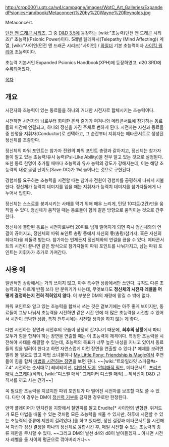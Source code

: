 http://crpp0001.uqtr.ca/w4/campagne/images/WotC_Art_Galleries/ExpandedPsionicsHandbook/Metaconcert%20by%20Wayne%20Reynolds.jpg

Metaconcert. 

[[던전 앤 드래곤 시리즈]], 그 중 [[D&D 3.5]]에 등장하는 [wiki:"초능력(던전 앤 드래곤 시리즈)" 초능력](Psionic Power)이다.
5레벨 텔레파시(Telepathy (Mind Affecting)) 계열, [wiki:"사이언(던전 앤 드래곤 시리즈)"사이언] / [[와일더]] 기본 초능력이자 [[사이킥 워리어]] 초능력이다.

초능력 기본서인 Expanded Psionics Handbook(XPH)에 등장하였고, d20 SRD에 [http://www.d20srd.org/srd/psionic/powers/metaconcert.htm 수록되어있다].

[[목차]]

== 개요 ==

시전자와 초능력이 있는 동료들을 하나의 거대한 시전자로 합체시키는 초능력이다.

시전하면 시전자의 뇌로부터 희미한 은색 줄기가 퍼져나와 메타콘서트에 참가하는 동료들의 미간에 연결되고, 하나의 정신을 가진 주체로 변하게 된다. 시전자는 자신과 동료들 중 한명을 지휘자(Conductor)로 선택하고, 그 순간부터 지휘자는 메타콘서트로 생성된 정신체를 조종한다.

정신체의 파워 포인트는 참가자 전원의 파워 포인트 총량과 같아지고, 정신체는 참가자들이 알고 있는 초능력/유사 능력(Psi-Like Ability)을 전부 알고 있는 것으로 설정된다. 또한 동료 한명이 추가될 때마다 초능력과 유사 능력의 강도가 강해지는데, 이는 해당 초능력의 내성 굴림 난이도(Save DC)가 1씩 늘어나는 것으로 구현된다.

경험치를 요구하는 초능력을 시전할 때는 참가자 전원이 경험치를 공평하게 나눠서 지불한다. 정신체가 능력치 데미지를 입을 때는 지휘자가 능력치 데미지를 참가자들에게 나누어서 입힌다.

정신체는 스스로를 붕괴시키는 사태를 막기 위해 매우 느리게, 턴당 10피트(2칸)만을 움직일 수 있다. 정신체가 움직일 때는 동료들이 함께 같은 방향으로 움직이는 것으로 간주한다.

정신체에 결합된 동료는 시전자로부터 20피트 넘게 떨어지게 되면 즉시 정신체와의 연결이 끊어지고, 정신체의 파워 포인트 총량 중에서 자신의 몫(총량/참가자, 혹은 자신의 최대치)을 되돌려 받는다. 참가자는 언제든지 정신체와의 연결을 끊을 수 있다. 메타콘서트의 시전이 끝나면 같은 방식으로 참가자들이 파워 포인트를 나눠가지고, 남는 파워 포인트는 지휘자가 추가로 가져간다.

== 사용 예 ==

일반적인 상황에서는 거의 쓰이지 않고, 아주 특수한 상황에서만 쓰인다. 규칙도 다른 초능력과는 다르게 반쯤 쓰다 만 분위기가 나는데, 무엇보다도 '''정신체의 시전자 레벨을 어떻게 결정하는지 전혀 적혀있지 않다'''. 이 부분은 DM의 재량에 맡길 수 밖에 없다.

파워 포인트와 알고 있는 초능력을 합쳐서 쓰는 것은 겉보기에는 아주 좋게 보이지만, 동료들이 그냥 나눠서 초능력을 시전하면 같은 시간 안에 더 많은 초능력을 시전할 수 있어서 시간이 급박한 상황, 특히 전투시에는 시전할 생각을 하지 않는 게 좋다.

다만 시전하는 장면과 시전후의 모습이 상당히 간지나기 때문에, '''최후의 상황'''에서 파티 모두가 힘을 합쳐야 하는 장면을 연출할 때는 이 초능력이 제격이다. 특정한 초능력을 시전해야 사태를 해결할 수 있는데, 초능력의 목표가 너무 높은 내성을 지니고 있어서 동료들의 힘을 빌려야 한다고 하면 자연스럽게 이런 장면을 연출할 수 있다.[* 예제를 보려면 멀리 볼 필요도 없고 마법 소녀물이나 [[My Little Pony: Friendship is Magic]]에서 주연들이 힘을 합쳐 [http://www.youtube.com/watch?v=z5gfb7VR1F8 마법을 시전하는 장면]을 보면 된다. ~~[wiki:"트와일라잇 스파클#s-7.4" 시전하는 순서대로] 레비테이션, [[텔레포트(던전 앤 드래곤 시리즈)|디멘션 도어]], [[안티매직 필드]], 메타콘서트, [[프리즈매틱 스프레이]](석화), [wiki:"디스펠 매직" 그레이터 디스펠 매직]... 제작진이 D&D 규칙서를 끼고 사는 건가~~]

꼭 필요한 초능력을 지녔지만 파워 포인트가 다 떨어진 시전자를 보조할 때도 쓸 수 있다. 다만 이 경우는 DM이 [[정신력 기부]]를 금지한 경우로만 한정된다.

만약 플레이어가 먼치킨을 지향해서 철면피를 깔고 Erudite[* 사이언의 변형판. 위저드가 모든 마법을 배울 수 있는 것처럼 모든 초능력을 배울 수 있지만, 하루에 시전할 수 있는 초능력의 종류에 제한이 걸려있다.]를 하고 있다면, 정신 결정과 메타콘서트를 시전해서 자신과 정신 결정을 하나의 정신체로 융합시킨 후, 매일 시전할 수 있는 초능력의 종류 제한을 무시할 수 있다. ~~그리고 DM의 날선 d4와 d8이 날아들겠지... 아니면 시전자 레벨을 둘 사이의 평균으로 깎아버리거나~~

